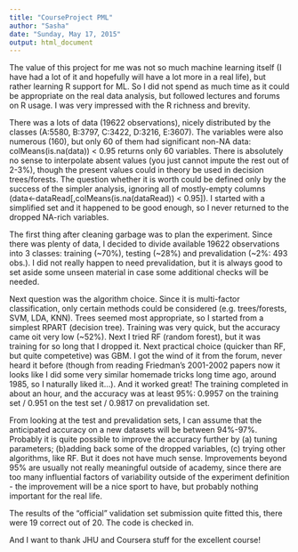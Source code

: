```yaml
---
title: "CourseProject PML"
author: "Sasha"
date: "Sunday, May 17, 2015"
output: html_document
---
```


The value of this project for me was not so much machine learning itself (I have had a lot of it and hopefully will have a lot more in a real life), but rather learning R support for ML. So I did not spend as much time as it could be appropriate on the real data analysis, but followed lectures and forums on R usage. I was very impressed with the R richness and brevity.

There was a lots of data (19622 observations), nicely distributed by the classes (A:5580, B:3797, C:3422, D:3216, E:3607). The variables were also numerous (160), but only 60 of them had significant non-NA data: colMeans(is.na(data)) < 0.95 returns only 60 variables. There is absolutely no sense to interpolate absent values (you just cannot impute the rest out of 2-3%), though the present values could in theory be used in decision trees/forests. The question whether it is worth could be defined only by the success of the simpler analysis, ignoring all of mostly-empty columns  (data<-dataRead[,colMeans(is.na(dataRead)) < 0.95]). I started with a simplified set and it happened to be good enough, so I never returned to the dropped NA-rich variables.

The first thing after cleaning garbage was to plan the experiment. Since there was plenty of data, I decided to divide available 19622 observations into 3 classes: training (~70%), testing (~28%) and prevalidation (~2%: 493 obs.). I did not really happen to need prevalidation, but it is always good to set aside some unseen material in case some additional checks will be needed. 

Next question was the algorithm choice. Since it is multi-factor classification, only certain methods could be considered (e.g. trees/forests, SVM, LDA, KNN). Trees seemed most appropriate, so I started from a simplest RPART (decision tree). Training was very quick, but the accuracy came oit very low (~52%). Next I tried RF (random forest), but it was training for so long that I dropped it. Next practical choice (quicker than RF, but quite competetive) was GBM. I got the wind of it from the forum, never heard it before (though from reading Friedman's 2001-2002 papers now it looks like I did some very similar homemade tricks long time ago, around 1985, so I naturally liked it...). And it worked great! The training completed in about an hour, and the accuracy was at least 95%: 0.9957 on the training set / 0.951 on the test set / 0.9817 on prevalidation set. 

From looking at the test and prevalidation sets, I can assume that the anticipated accuracy on a new datasets will be between 94%-97%.
Probably it is quite possible to improve the accuracy further by (a) tuning parameters; (b)adding back some of the dropped variables, (c) trying other algorithms, like RF. But it does not have much sense.  Improvements beyond 95% are usually not really meaningful outside of academy, since there are too many influential factors of variability outside of the experiment definition - the improvement will be a nice  sport to have, but probably nothing important for the real life.


The results of the "official" validation set submission quite fitted this, there were 19 correct out of 20.  The code is checked in.

And I want to thank JHU and Coursera stuff for the excellent course!   


